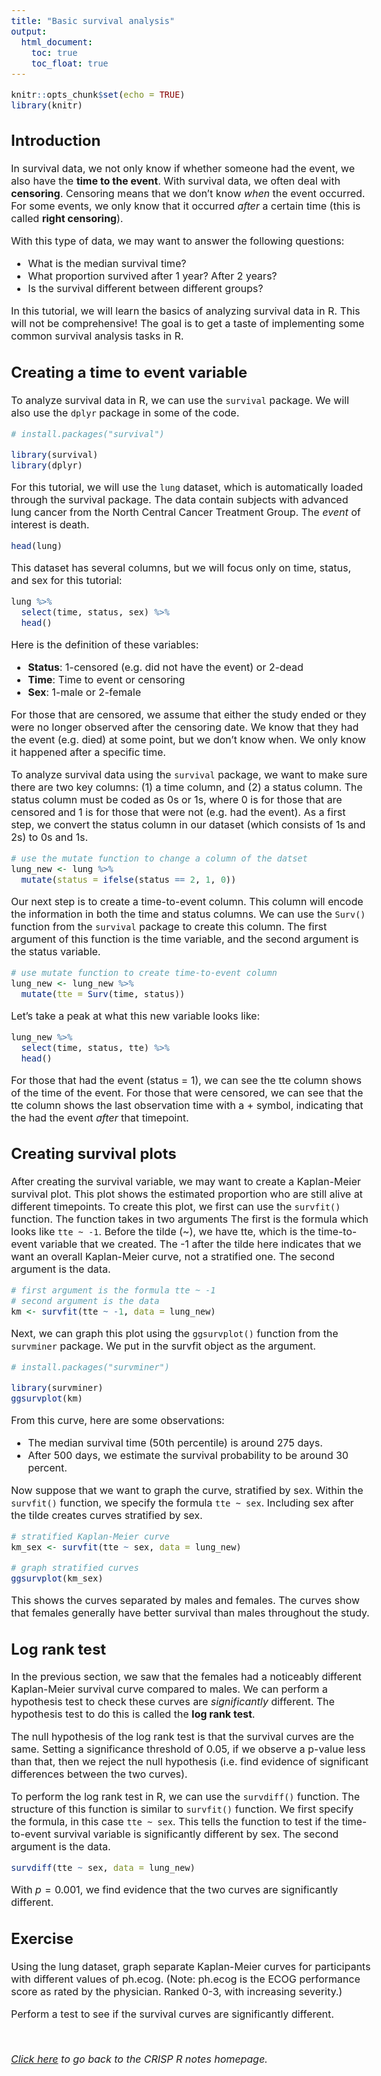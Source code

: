 ```yaml
---
title: "Basic survival analysis"
output:
  html_document:
    toc: true
    toc_float: true
---
```


<style type="text/css">
  body{
  font-size: 12pt;
}
</style>


```r
knitr::opts_chunk$set(echo = TRUE)
library(knitr)
```

## Introduction 

In survival data, we not only know if whether someone had the event, we also 
have the **time to the event**. With survival data, we often deal with **censoring**. 
Censoring means that we don't know *when* the event occurred. For some events, 
we only know that it occurred *after* a certain time (this is called **right censoring**). 

With this type of data, we may want to answer the following questions: 

* What is the median survival time? 
* What proportion survived after 1 year? After 2 years? 
* Is the survival different between different groups? 

In this tutorial, we will learn the basics of analyzing survival data in R. This 
will not be comprehensive! The goal is to get a taste of implementing some common 
survival analysis tasks in R. 

## Creating a time to event variable

To analyze survival data in R, we can use the `survival` package. We will also 
use the `dplyr` package in some of the code.

```r
# install.packages("survival")

library(survival)
library(dplyr)
```

For this tutorial, we will use the `lung` dataset, which is automatically loaded through 
the survival package. The data contain subjects with advanced lung cancer from the North Central
Cancer Treatment Group. The *event* of interest is death. 

```r
head(lung)
```
This dataset has several columns, but we will focus only on time, status, and 
sex for this tutorial: 

```r
lung %>% 
  select(time, status, sex) %>% 
  head()
```

Here is the definition of these variables: 

* **Status**: 1-censored (e.g. did not have the event) or 2-dead 
* **Time**: Time to event or censoring 
* **Sex**: 1-male or 2-female 

For those that are censored, we assume that either the study ended or they were no 
longer observed after the censoring date. We know that they had the event (e.g. died)
at some point, but we don't know when. We only know it happened after a specific time. 

To analyze survival data using the `survival` package, we want to make sure there
are two key columns: (1) a time column, and (2) a status column. The status
column must be coded as 0s or 1s, where 0 is for those that are censored and 1 
is for those that were not (e.g. had the event). As a first step, we convert 
the status column in our dataset (which consists of 1s and 2s) to 0s and 1s. 

```r
# use the mutate function to change a column of the datset 
lung_new <- lung %>% 
  mutate(status = ifelse(status == 2, 1, 0))
```

Our next step is to create a time-to-event column. This column will encode the information 
in both the time and status columns. We can use the `Surv()` function from the 
`survival` package to create this column. The first argument of this function is the 
time variable, and the second argument is the status variable. 

```r
# use mutate function to create time-to-event column
lung_new <- lung_new %>% 
  mutate(tte = Surv(time, status))
```

Let's take a peak at what this new variable looks like: 

```r
lung_new %>% 
  select(time, status, tte) %>% 
  head()
```
For those that had the event (status = 1), we can see the tte column shows of 
the time of the event. For those that were censored, we can see that the tte column 
shows the last observation time with a + symbol, indicating that the had the event 
*after* that timepoint. 

## Creating survival plots 

After creating the survival variable, we may want to create a Kaplan-Meier survival
plot. This plot shows the estimated proportion who are still alive at 
different timepoints. To create this plot, we first can use the `survfit()` function. 
The function takes in two arguments The first is the formula which looks like `tte ~ -1`. 
Before the tilde (~), we have tte, which is the time-to-event variable that we 
created. The -1 after the tilde here indicates that we want an overall Kaplan-Meier 
curve, not a stratified one. The second argument is the data. 

```r
# first argument is the formula tte ~ -1 
# second argument is the data 
km <- survfit(tte ~ -1, data = lung_new)
```

Next, we can graph this plot using the `ggsurvplot()` function from the `survminer`
package. We put in the survfit object as the argument. 

```r
# install.packages("survminer")

library(survminer)
ggsurvplot(km)
```

From this curve, here are some observations: 

* The median survival time (50th percentile) is around 275 days. 
* After 500 days, we estimate the survival probability to be around 30 percent. 

Now suppose that we want to graph the curve, stratified by sex. Within the `survfit()` 
function, we specify the formula `tte ~ sex`. Including sex after the tilde 
creates curves stratified by sex. 

```r
# stratified Kaplan-Meier curve 
km_sex <- survfit(tte ~ sex, data = lung_new)

# graph stratified curves 
ggsurvplot(km_sex)
```

This shows the curves separated by males and females. The curves show that females
generally have better survival than males throughout the study. 

## Log rank test

In the previous section, we saw that the females had a noticeably different 
Kaplan-Meier survival curve compared to males. We can perform a hypothesis 
test to check these curves are *significantly* different. The hypothesis test 
to do this is called the **log rank test**. 

The null hypothesis of the log rank test is that the survival curves are the same. 
Setting a significance threshold of 0.05, if we observe a p-value less than that, 
then we reject the null hypothesis (i.e. find evidence of significant differences 
between the two curves).

To perform the log rank test in R, we can use the `survdiff()` function. The 
structure of this function is similar to `survfit()` function. We first 
specify the formula, in this case `tte ~ sex`. This tells the function to test 
if the time-to-event survival variable is significantly different by sex. The
second argument is the data. 

```r
survdiff(tte ~ sex, data = lung_new)
```

With $p=0.001$, we find evidence that the two curves are significantly different. 

## Exercise

Using the lung dataset, graph separate Kaplan-Meier curves for participants 
with different values of ph.ecog. (Note: ph.ecog is the ECOG performance score as 
rated by the physician. Ranked 0-3, with increasing severity.) 

Perform a test to see if the survival curves are significantly different.  

&nbsp; &nbsp; &nbsp;

*[Click here](https://jpspeng.github.io/crisp_notes/) to go back to the CRISP R notes homepage.*

